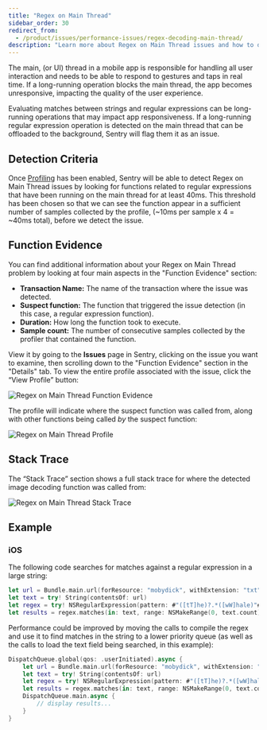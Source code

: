```yaml
---
title: "Regex on Main Thread"
sidebar_order: 30
redirect_from:
  - /product/issues/performance-issues/regex-decoding-main-thread/
description: "Learn more about Regex on Main Thread issues and how to diagnose and fix them."
---
```


The main, (or UI) thread in a mobile app is responsible for handling all user interaction and needs to be able to respond to gestures and taps in real time. If a long-running operation blocks the main thread, the app becomes unresponsive, impacting the quality of the user experience.

Evaluating matches between strings and regular expressions can be long-running operations that may impact app responsiveness. If a long-running regular expression operation is detected on the main thread that can be offloaded to the background, Sentry will flag them it as an issue.

## Detection Criteria

Once [Profiling](/product/profiling/) has been enabled, Sentry will be able to detect Regex on Main Thread issues by looking for functions related to regular expressions that have been running on the main thread for at least 40ms. This threshold has been chosen so that we can see the function appear in a sufficient number of samples collected by the profile, (~10ms per sample x 4 = ~40ms total), before we detect the issue.

## Function Evidence

You can find additional information about your Regex on Main Thread problem by looking at four main aspects in the "Function Evidence" section:

- **Transaction Name:** The name of the transaction where the issue was detected.
- **Suspect function:** The function that triggered the issue detection (in this case, a regular expression function).
- **Duration:** How long the function took to execute.
- **Sample count:** The number of consecutive samples collected by the profiler that contained the function.

View it by going to the **Issues** page in Sentry, clicking on the issue you want to examine, then scrolling down to the "Function Evidence" section in the "Details" tab. To view the entire profile associated with the issue, click the “View Profile” button:

![Regex on Main Thread Function Evidence](regex-function-evidence.png)

The profile will indicate where the suspect function was called from, along with other functions being called _by_ the suspect function:

![Regex on Main Thread Profile](regex-profile.png)

## Stack Trace

The “Stack Trace” section shows a full stack trace for where the detected image decoding function was called from:

![Regex on Main Thread Stack Trace](regex-stack-trace.png)

## Example

### iOS

The following code searches for matches against a regular expression in a large string:

```swift
let url = Bundle.main.url(forResource: "mobydick", withExtension: "txt")!
let text = try! String(contentsOf: url)
let regex = try! NSRegularExpression(pattern: #"([tT]he)?.*([wW]hale)"#, options: [.dotMatchesLineSeparators])
let results = regex.matches(in: text, range: NSMakeRange(0, text.count))
```

Performance could be improved by moving the calls to compile the regex and use it to find matches in the string to a lower priority queue (as well as the calls to load the text field being searched, in this example):

```swift
DispatchQueue.global(qos: .userInitiated).async {
    let url = Bundle.main.url(forResource: "mobydick", withExtension: "txt")!
    let text = try! String(contentsOf: url)
	let regex = try! NSRegularExpression(pattern: #"([tT]he)?.*([wW]hale)"#, options: [.dotMatchesLineSeparators])
	let results = regex.matches(in: text, range: NSMakeRange(0, text.count))
	DispatchQueue.main.async {
		// display results...
	}
}
```
